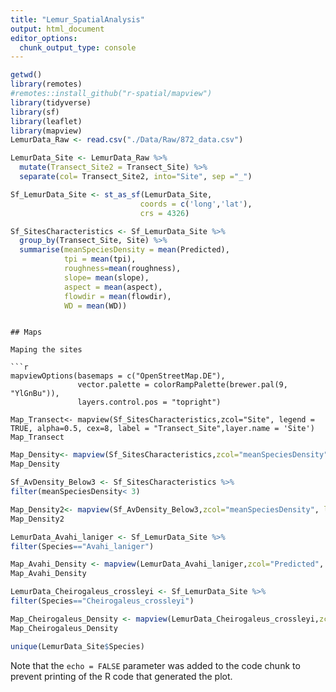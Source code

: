 ```yaml
---
title: "Lemur_SpatialAnalysis"
output: html_document
editor_options:
  chunk_output_type: console
---
```


```r

getwd()
library(remotes)
#remotes::install_github("r-spatial/mapview")
library(tidyverse)
library(sf)
library(leaflet)
library(mapview)
LemurData_Raw <- read.csv("./Data/Raw/872_data.csv")
```
```r
LemurData_Site <- LemurData_Raw %>%
  mutate(Transect_Site2 = Transect_Site) %>%
  separate(col= Transect_Site2, into="Site", sep ="_")

Sf_LemurData_Site <- st_as_sf(LemurData_Site,
                             coords = c('long','lat'),
                             crs = 4326)

Sf_SitesCharacteristics <- Sf_LemurData_Site %>%
  group_by(Transect_Site, Site) %>%
  summarise(meanSpeciesDensity = mean(Predicted),
            tpi = mean(tpi),
            roughness=mean(roughness),
            slope= mean(slope),
            aspect = mean(aspect),
            flowdir = mean(flowdir),
            WD = mean(WD))
```

 
```

## Maps

Maping the sites

```r

mapviewOptions(basemaps = c("OpenStreetMap.DE"),
               vector.palette = colorRampPalette(brewer.pal(9, "YlGnBu")),
               layers.control.pos = "topright")

Map_Transect<- mapview(Sf_SitesCharacteristics,zcol="Site", legend = TRUE, alpha=0.5, cex=8, label = "Transect_Site",layer.name = 'Site')
Map_Transect

```


```r

Map_Density<- mapview(Sf_SitesCharacteristics,zcol="meanSpeciesDensity", legend = TRUE, cex="meanSpeciesDensity", label = "Transect_Site",layer.name = 'Mean Species Population Density')
Map_Density

Sf_AvDensity_Below3 <- Sf_SitesCharacteristics %>%
filter(meanSpeciesDensity< 3)

Map_Density2<- mapview(Sf_AvDensity_Below3,zcol="meanSpeciesDensity", legend = TRUE, cex="meanSpeciesDensity", label = "Transect_Site",layer.name = 'Mean Population Density')
Map_Density2


```
```r
LemurData_Avahi_laniger <- Sf_LemurData_Site %>%
filter(Species=="Avahi_laniger")

Map_Avahi_Density <- mapview(LemurData_Avahi_laniger,zcol="Predicted", legend = TRUE, cex="Predicted", label = "Transect_Site",layer.name = 'Population Density')
Map_Avahi_Density

LemurData_Cheirogaleus_crossleyi <- Sf_LemurData_Site %>%
filter(Species=="Cheirogaleus_crossleyi")

Map_Cheirogaleus_Density <- mapview(LemurData_Cheirogaleus_crossleyi,zcol="Predicted", legend = TRUE, cex="Predicted", label = "Transect_Site",layer.name = 'Population Density')
Map_Cheirogaleus_Density

unique(LemurData_Site$Species)


```


Note that the `echo = FALSE` parameter was added to the code chunk to prevent printing of the R code that generated the plot.
